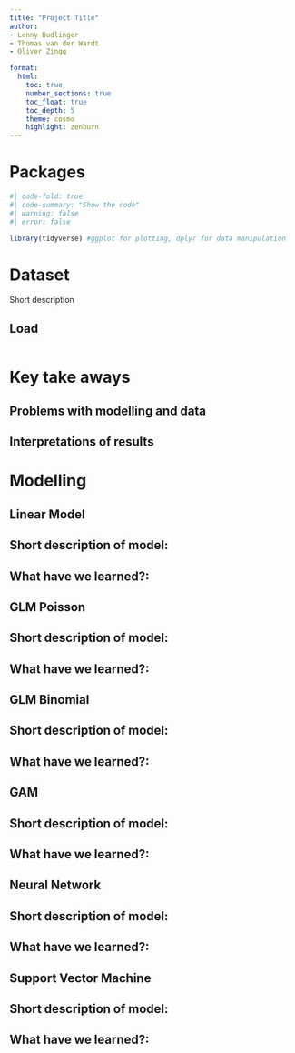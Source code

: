 ```yaml
---
title: "Project Title"
author: 
- Lenny Budlinger
- Thomas van der Wardt 
- Oliver Zingg

format:
  html:
    toc: true
    number_sections: true
    toc_float: true
    toc_depth: 5
    theme: cosmo
    highlight: zenburn
---
```


# Packages

```r
#| code-fold: true
#| code-summary: "Show the code"
#| warning: false
#| error: false

library(tidyverse) #ggplot for plotting, dplyr for data manipulation


```

# Dataset

Short description

## Load

```r

```

# Key take aways

## Problems with modelling and data

## Interpretations of results

# Modelling

## Linear Model

## **Short description of model:**

## **What have we learned?:**

## GLM Poisson

## **Short description of model:**

## **What have we learned?:**

## GLM Binomial

## **Short description of model:**

## **What have we learned?:**

## GAM

## **Short description of model:**

## **What have we learned?:**

## Neural Network

## **Short description of model:**

## **What have we learned?:**

## Support Vector Machine

## **Short description of model:**

## **What have we learned?:**

